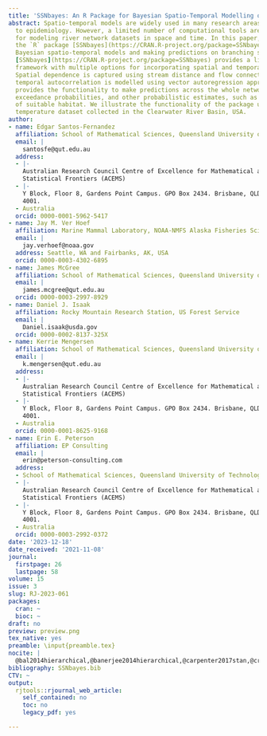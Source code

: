 ```yaml
---
title: 'SSNbayes: An R Package for Bayesian Spatio-Temporal Modelling on Stream Networks'
abstract: Spatio-temporal models are widely used in many research areas from ecology
  to epidemiology. However, a limited number of computational tools are available
  for modeling river network datasets in space and time. In this paper, we introduce
  the `R` package [SSNbayes](https://CRAN.R-project.org/package=SSNbayes) for fitting
  Bayesian spatio-temporal models and making predictions on branching stream networks.
  [SSNbayes](https://CRAN.R-project.org/package=SSNbayes) provides a linear regression
  framework with multiple options for incorporating spatial and temporal autocorrelation.
  Spatial dependence is captured using stream distance and flow connectivity while
  temporal autocorrelation is modelled using vector autoregression approaches. [SSNbayes](https://CRAN.R-project.org/package=SSNbayes)
  provides the functionality to make predictions across the whole network, compute
  exceedance probabilities, and other probabilistic estimates, such as the proportion
  of suitable habitat. We illustrate the functionality of the package using a stream
  temperature dataset collected in the Clearwater River Basin, USA.
author:
- name: Edgar Santos-Fernandez
  affiliation: School of Mathematical Sciences, Queensland University of Technology
  email: |
    santosfe@qut.edu.au
  address:
  - |-
    Australian Research Council Centre of Excellence for Mathematical and
    Statistical Frontiers (ACEMS)
  - |-
    Y Block, Floor 8, Gardens Point Campus. GPO Box 2434. Brisbane, QLD
    4001.
  - Australia
  orcid: 0000-0001-5962-5417
- name: Jay M. Ver Hoef
  affiliation: Marine Mammal Laboratory, NOAA-NMFS Alaska Fisheries Science Center.
  email: |
    jay.verhoef@noaa.gov
  address: Seattle, WA and Fairbanks, AK, USA
  orcid: 0000-0003-4302-6895
- name: James McGree
  affiliation: School of Mathematical Sciences, Queensland University of Technology
  email: |
    james.mcgree@qut.edu.au
  orcid: 0000-0003-2997-8929
- name: Daniel J. Isaak
  affiliation: Rocky Mountain Research Station, US Forest Service
  email: |
    Daniel.isaak@usda.gov
  orcid: 0000-0002-8137-325X
- name: Kerrie Mengersen
  affiliation: School of Mathematical Sciences, Queensland University of Technology
  email: |
    k.mengersen@qut.edu.au
  address:
  - |-
    Australian Research Council Centre of Excellence for Mathematical and
    Statistical Frontiers (ACEMS)
  - |-
    Y Block, Floor 8, Gardens Point Campus. GPO Box 2434. Brisbane, QLD
    4001.
  - Australia
  orcid: 0000-0001-8625-9168
- name: Erin E. Peterson
  affiliation: EP Consulting
  email: |
    erin@peterson-consulting.com
  address:
  - School of Mathematical Sciences, Queensland University of Technology
  - |-
    Australian Research Council Centre of Excellence for Mathematical and
    Statistical Frontiers (ACEMS)
  - |-
    Y Block, Floor 8, Gardens Point Campus. GPO Box 2434. Brisbane, QLD
    4001.
  - Australia
  orcid: 0000-0003-2992-0372
date: '2023-12-18'
date_received: '2021-11-08'
journal:
  firstpage: 26
  lastpage: 58
volume: 15
issue: 3
slug: RJ-2023-061
packages:
  cran: ~
  bioc: ~
draft: no
preview: preview.png
tex_native: yes
preamble: \input{preamble.tex}
nocite: |
  @bal2014hierarchical,@banerjee2014hierarchical,@carpenter2017stan,@cressie2015statistics,@cressie2006spatial,@geostan,@SSN2,@esri,@spBayes,@frieden2014improving,@bayesplot,@garreta2010spatial,@gelfand2019handbook,@hamilton1994time,@forecast,@isaak2014applications,@isaak2016slow,@isaak2017norwest,@isaak2018principal,@jackson2018spatio,@kattwinkel2020openSTARS,@CARBayes,@rinla,@McGuire14,@mcmanus2020variation,@money2009using,@money2009modern,@cranSpaceTime,@peterson2014stars,@peterson2010mixed,@peterson2006patterns,@peterson2013modelling,@nlme,@nlmeBook,@geoR,@rodriguez2019spatial,@smnet,@bmstdr,@SSNdata,@santos2022bayesian,@santos2023unsupervised,@RandomFields,@rtop,@rstan,@ver2010moving,@ver2006spatial,@hoef2014ssn,@vorosmarty2010global,@hadleyreshape2,@ggplot2,@wikle1998hierarchical,@wikle2019spatio,@FRKpaper
bibliography: SSNbayes.bib
CTV: ~
output:
  rjtools::rjournal_web_article:
    self_contained: no
    toc: no
    legacy_pdf: yes

---
```

```{=latex}
\input{RJ-2023-061-src.tex}
```
